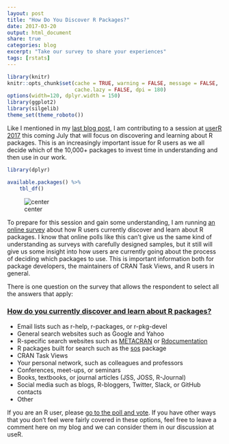 ```yaml
---
layout: post
title: "How Do You Discover R Packages?"
date: 2017-03-20
output: html_document
share: true
categories: blog
excerpt: "Take our survey to share your experiences"
tags: [rstats]
---
```


```r
library(knitr)
knitr::opts_chunk$set(cache = TRUE, warning = FALSE, message = FALSE, 
                      cache.lazy = FALSE, dpi = 180)
options(width=120, dplyr.width = 150)
library(ggplot2)
library(silgelib)
theme_set(theme_roboto())
```

Like I mentioned in my [last blog post](http://juliasilge.com/blog/Scraping-CRAN/), I am contributing to a session at [userR 2017](https://user2017.brussels/) this coming July that will focus on discovering and learning about R packages. This is an increasingly important issue for R users as we all decide which of the 10,000+ packages to invest time in understanding and then use in our work.

```r
library(dplyr)

available.packages() %>% 
    tbl_df()
```

![center](/figs/2017-03-20-Package-Search/cran_doge.jpeg)

To prepare for this session and gain some understanding, I am running [an online survey](http://doo.vote/a87ff60) about how R users currently discover and learn about R packages. I know that online polls like this can't give us the same kind of understanding as surveys with carefully designed samples, but it still will give us some insight into how users are currently going about the process of deciding which packages to use. This is important information both for package developers, the maintainers of CRAN Task Views, and R users in general.

There is one question on the survey that allows the respondent to select all the answers that apply:

### [How do you currently discover and learn about R packages?](http://doo.vote/a87ff60)

- Email lists such as r-help, r-packages, or r-pkg-devel
- General search websites such as Google and Yahoo
- R-specific search websites such as [METACRAN](www.r-pkg.org) or [Rdocumentation](https://www.rdocumentation.org/)
- R packages built for search such as the [sos](https://cran.r-project.org/package=sos) package
- CRAN Task Views
- Your personal network, such as colleagues and professors
- Conferences, meet-ups, or seminars
- Books, textbooks, or journal articles (JSS, JOSS, R-Journal)
- Social media such as blogs, R-bloggers, Twitter, Slack, or GitHub contacts
- Other

If you are an R user, please [go to the poll and vote](http://doo.vote/a87ff60). If you have other ways that you don't feel were fairly covered in these options, feel free to leave a comment here on my blog and we can consider them in our discussion at useR.
